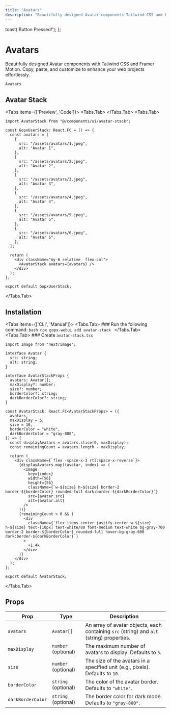 ```yaml
---
title: "Avatars"
description: "Beautifully designed Avatar components Tailwind CSS and Framer Motion. Copy, paste, and customize to enhance your web projects effortlessly."
---
```



  toast('Button Pressed!');
};

# Avatars

<p className="opacity-80 text-lg">Beautifully designed Avatar components with Tailwind CSS and Framer Motion. Copy, paste, and customize to enhance your web projects effortlessly.</p>

`Avatars`

## Avatar Stack

<Tabs items={['Preview', 'Code']}>
  <Tabs.Tab>
    <Showcase>
      <GopxUserStack />
    </Showcase>
  </Tabs.Tab>
  <Tabs.Tab>
```tsx filename="TabButton.tsx" showLineNumbers
import AvatarStack from "@/components/ui/avatar-stack";

const GopxUserStack: React.FC = () => {
  const avatars = [
    {
      src: "/assets/avatars/1.jpeg",
      alt: "Avatar 1",
    },
    {
      src: "/assets/avatars/2.jpeg",
      alt: "Avatar 2",
    },
    {
      src: "/assets/avatars/3.jpeg",
      alt: "Avatar 3",
    },
    {
      src: "/assets/avatars/4.jpeg",
      alt: "Avatar 4",
    },
    {
      src: "/assets/avatars/5.jpeg",
      alt: "Avatar 5",
    },
    {
      src: "/assets/avatars/6.jpeg",
      alt: "Avatar 6",
    },
  ];

  return (
    <div className="my-6 relative  flex-col">
      <AvatarStack avatars={avatars} />
    </div>
  );
};

export default GopxUserStack;
```
  </Tabs.Tab>
</Tabs>


## Installation

<Tabs items={['CLI', 'Manual']}>
  <Tabs.Tab>
    ### Run the following command:
    ```bash
    npx gopx-webui add avatar-stack
    ```
  </Tabs.Tab>
  <Tabs.Tab>
    ### Create `avatar-stack.tsx`
```tsx filename="avatar-stack.tsx" showLineNumbers
import Image from "next/image";

interface Avatar {
  src: string;
  alt: string;
}

interface AvatarStackProps {
  avatars: Avatar[];
  maxDisplay?: number;
  size?: number;
  borderColor?: string;
  darkBorderColor?: string;
}

const AvatarStack: React.FC<AvatarStackProps> = ({
  avatars,
  maxDisplay = 5,
  size = 10,
  borderColor = "white",
  darkBorderColor = "gray-800",
}) => {
  const displayAvatars = avatars.slice(0, maxDisplay);
  const remainingCount = avatars.length - maxDisplay;

  return (
    <div className={`flex -space-x-3 rtl:space-x-reverse`}>
      {displayAvatars.map((avatar, index) => (
        <Image
          key={index}
          width={56}
          height={56}
          className={`w-${size} h-${size} border-2 border-${borderColor} rounded-full dark:border-${darkBorderColor}`}
          src={avatar.src}
          alt={avatar.alt}
        />
      ))}
      {remainingCount > 0 && (
        <div
          className={`flex items-center justify-center w-${size} h-${size} text-[10px] text-white/80 font-medium text-white bg-gray-700 border-2 border-${borderColor} rounded-full hover:bg-gray-600 dark:border-${darkBorderColor}`}
        >
          +1.4k
        </div>
      )}
    </div>
  );
};

export default AvatarStack;
```
  </Tabs.Tab>
</Tabs>

## Props

| Prop           | Type          | Description                                                                                     |
|---------------------|-------------------|-----------------------------------------------------------------------------------------------------|
| `avatars`           | `Avatar[]`        | An array of avatar objects, each containing `src` (string) and `alt` (string) properties.         |
| `maxDisplay`        | `number` (optional) | The maximum number of avatars to display. Defaults to `5`.                                         |
| `size`              | `number` (optional) | The size of the avatars in a specified unit (e.g., pixels). Defaults to `10`.                      |
| `borderColor`       | `string` (optional) | The color of the avatar border. Defaults to `"white"`.                                            |
| `darkBorderColor`   | `string` (optional) | The border color for dark mode. Defaults to `"gray-800"`.                                         |
